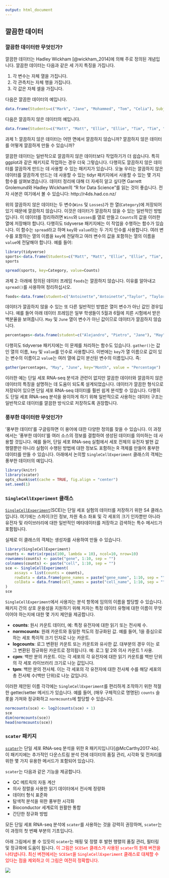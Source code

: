 ```yaml
---
output: html_document
---
```


## 깔끔한 데이터

### 깔끔한 데이터란 무엇인가?

깔끔한 데이터는 Hadley Wickham [@wickham_2014]에 의해 주로 정의된 개념입니다. 깔끔한 데이터는 다음과 같은 세 가지 특징을 가집니다.

1. 각 변수는 자체 열을 가집니다.
2. 각 관측치는 자체 행을 가집니다.
3. 각 값은 자체 셀을 가집니다.

다음은 깔끔한 데이터의 예입니다.
```R
data.frame(Students=c("Mark", "Jane", "Mohammed", "Tom", "Celia"), Subject=c("Maths", "Biology", "Physics", "Maths", "Computing"), Years=c(1,2,3,2,3), Score=c(5,6,4,7,9))
```

다음은 깔끔하지 않은 데이터의 예입니다.
```R
data.frame(Students=c("Matt", "Matt", "Ellie", "Ellie", "Tim", "Tim", "Louise", "Louise", "Kelly", "Kelly"), Sport=c("Tennis","Tennis", "Rugby", "Rugby","Football", "Football","Swimming","Swimming", "Running", "Running"), Category=c("Wins", "Losses", "Wins", "Losses", "Wins", "Losses", "Wins", "Losses", "Wins", "Losses"), Counts=c(0,1,3,2,1,4,2,2,5,1))
```

과제 1: 깔끔하지 않은 데이터는 어떤 면에서 깔끔하지 않습니까? 깔끔하지 않은 데이터를 어떻게 깔끔하게 만들 수 있습니까?

깔끔한 데이터는 일반적으로 깔끔하지 않은 데이터보다 작업하기가 더 쉽습니다. 특히 ggplot과 같은 패키지로 작업하는 경우 더욱 그렇습니다. 다행히도 깔끔하지 않은 데이터를 깔끔하게 만드는 데 사용할 수 있는 패키지가 있습니다. 오늘 우리는 깔끔하지 않은 데이터를 깔끔하게 만드는 데 사용할 수 있는 tidyr 패키지에서 사용할 수 있는 몇 가지 함수를 살펴보겠습니다. 데이터 정리에 대해 더 자세히 알고 싶다면 Garrett Grolemund와 Hadley Wickham의 "R for Data Science"를 읽는 것이 좋습니다. 전자 사본은 여기에서 볼 수 있습니다: http://r4ds.had.co.nz/

위의 깔끔하지 않은 데이터는 두 변수(`Wins` 및 `Losses`)가 한 열(`Category`)에 저장되어 있기 때문에 깔끔하지 않습니다. 이것은 데이터가 깔끔하지 않을 수 있는 일반적인 방법입니다. 이 데이터를 정리하려면 `Wins`와 `Losses`를 열로 만들고 `Counts`의 값을 이러한 열에 저장해야 합니다. 다행히도 tidyverse 패키지에는 이 작업을 수행하는 함수가 있습니다. 이 함수는 `spread`라고 하며 `key`와 `value`라는 두 가지 인수를 사용합니다. 여러 변수를 포함하는 열의 이름을 `key`에 전달하고 여러 변수의 값을 포함하는 열의 이름을 `value`에 전달해야 합니다. 예를 들어:

```R
library(tidyverse)
sports<-data.frame(Students=c("Matt", "Matt", "Ellie", "Ellie", "Tim", "Tim", "Louise", "Louise", "Kelly", "Kelly"), Sport=c("Tennis","Tennis", "Rugby", "Rugby","Football", "Football","Swimming","Swimming", "Running", "Running"), Category=c("Wins", "Losses", "Wins", "Losses", "Wins", "Losses", "Wins", "Losses", "Wins", "Losses"), Counts=c(0,1,3,2,1,4,2,2,5,1))
sports

spread(sports, key=Category, value=Counts)
```

과제 2: 아래에 정의된 데이터 프레임 `foods`는 깔끔하지 않습니다. 이유를 알아내고 `spread()`를 사용하여 정리하십시오.

```R
foods<-data.frame(student=c("Antoinette","Antoinette","Taylor", "Taylor", "Alexa", "Alexa"), Category=c("Dinner", "Dessert", "Dinner", "Dessert", "Dinner","Dessert"), Frequency=c(3,1,4,5,2,1))
```

데이터가 깔끔하지 않을 수 있는 또 다른 일반적인 방법은 열이 변수가 아닌 값인 경우입니다. 예를 들어 아래 데이터 프레임은 일부 학생들이 5월과 6월에 치른 시험에서 받은 백분율을 보여줍니다. `May` 및 `June` 열이 변수가 아닌 값이므로 데이터가 깔끔하지 않습니다.

```R
percentages<-data.frame(student=c("Alejandro", "Pietro", "Jane"), "May"=c(90,12,45), "June"=c(80,30,100))
```

다행히도 tidyverse 패키지에는 이 문제를 처리하는 함수도 있습니다. `gather()`는 값인 열의 이름, `key` 및 `value`를 인수로 사용합니다. 이번에는 `key`가 열 이름으로 값이 있는 변수의 이름이고 `value`는 여러 열에 값이 분산된 변수의 이름입니다. 즉:

```R
gather(percentages, "May", "June", key="Month", value = "Percentage")
```

이러한 예는 단일 세포 RNA-seq 분석과 관련이 없지만 깔끔한 데이터와 깔끔하지 않은 데이터의 특징을 설명하는 데 도움이 되도록 설계되었습니다. 데이터가 깔끔한 형식으로 저장되어 있으면 단일 세포 RNA-seq 데이터를 훨씬 쉽게 분석할 수 있습니다. 다행히도 단일 세포 RNA-seq 분석을 용이하게 하기 위해 일반적으로 사용하는 데이터 구조는 일반적으로 데이터를 깔끔한 방식으로 저장하도록 권장합니다.

### 풍부한 데이터란 무엇인가?

'풍부한 데이터'를 구글링하면 이 용어에 대한 다양한 정의를 찾을 수 있습니다. 이 과정에서는 '풍부한 데이터'를 여러 소스의 정보를 결합하여 생성된 데이터를 의미하는 데 사용할 것입니다. 예를 들어, 단일 세포 RNA-seq 실험에서 세포 전체의 유전자 발현 값 행렬뿐만 아니라 실험이 수행된 방법에 대한 정보도 포함하는 R 객체를 만들어 풍부한 데이터를 만들 수 있습니다. 아래에서 논의할 `SingleCellExperiment` 클래스의 객체는 풍부한 데이터의 예입니다.

```r
library(knitr)
library(scater)
opts_chunk$set(cache = TRUE, fig.align = "center")
set.seed(1)
```

### `SingleCellExperiment` 클래스

[`SingleCellExperiment`](http://bioconductor.org/packages/SingleCellExperiment)(SCE)는 단일 세포 실험의 데이터를 저장하기 위한 S4 클래스입니다. 여기에는 스파이크인 정보, 차원 축소 좌표 및 각 세포의 크기 인자뿐만 아니라 유전자 및 라이브러리에 대한 일반적인 메타데이터를 저장하고 검색하는 특수 메서드가 포함됩니다.

실제로 이 클래스의 객체는 생성자를 사용하여 만들 수 있습니다.
```r
library(SingleCellExperiment)
counts <- matrix(rpois(100, lambda = 10), ncol=10, nrow=10)
rownames(counts) <- paste("gene", 1:10, sep = "")
colnames(counts) <- paste("cell", 1:10, sep = "")
sce <- SingleCellExperiment(
    assays = list(counts = counts),
    rowData = data.frame(gene_names = paste("gene_name", 1:10, sep = "")),
    colData = data.frame(cell_names = paste("cell_name", 1:10, sep = ""))
)
sce
```

`SingleCellExperiment`에서 사용자는 분석 항목에 임의의 이름을 할당할 수 있습니다. 패키지 간의 상호 운용성을 지원하기 위해 저자는 특정 데이터 유형에 대한 이름이 무엇이어야 하는지에 대한 몇 가지 제안을 제공합니다.

* __counts__: 원시 카운트 데이터, 예: 특정 유전자에 대한 읽기 또는 전사체 수.
* __normcounts__: 원래 카운트와 동일한 척도의 정규화된 값. 예를 들어, 1을 중심으로 하는 세포 특이적 크기 인자로 나눈 카운트.
* __logcounts__: 로그 변환된 카운트 또는 카운트와 유사한 값. 대부분의 경우 이는 로그 변환된 정규화된 카운트로 정의됩니다. 예: 로그 밑 2와 의사 카운트 1 사용.
* __cpm__: 백만 분의 카운트. 이는 각 세포의 각 유전자에 대한 읽기 카운트를 백만 단위의 각 세포 라이브러리 크기로 나눈 값입니다.
* __tpm__: 백만 분의 전사체. 이는 각 세포의 각 유전자에 대한 전사체 수를 해당 세포의 총 전사체 수(백만 단위)로 나눈 값입니다.

이러한 제안된 이름 각각에는 `SingleCellExperiment`를 편리하게 조작하기 위한 적절한 getter/setter 메서드가 있습니다. 예를 들어, (매우 구체적으로 명명된) `counts` 슬롯을 가져와 정규화하고 `normcounts`에 할당할 수 있습니다.

```r
normcounts(sce) <- log2(counts(sce) + 1)
sce
dim(normcounts(sce))
head(normcounts(sce))
```

### `scater` 패키지

[`scater`](http://bioconductor.org/packages/scater/)는 단일 세포 RNA-seq 분석을 위한 R 패키지입니다[@McCarthy2017-kb]. 이 패키지에는 추가적인 다운스트림 분석 전에 데이터의 품질 관리, 시각화 및 전처리를 위한 몇 가지 유용한 메서드가 포함되어 있습니다.

`scater`는 다음과 같은 기능을 제공합니다.

* QC 메트릭의 자동 계산
* 의사 정렬을 사용한 읽기 데이터에서 전사체 정량화
* 데이터 형식 표준화
* 탐색적 분석을 위한 풍부한 시각화
* Bioconductor 세계로의 원활한 통합
* 간단한 정규화 방법

모든 단일 세포 RNA-seq 분석에 `scater`를 사용하는 것을 강력히 권장하며, `scater`는 이 과정의 첫 번째 부분의 기초입니다.

아래 그림에서 볼 수 있듯이 `scater`는 매핑 및 정렬 후 발현 행렬의 품질 관리, 필터링 및 정규화에 도움이 됩니다. <span style="color:red">이 그림은 `SCESet` 클래스가 사용된 `scater`의 원래 버전을 나타냅니다. 최신 버전에서는 `SCESet`을 `SingleCellExperiment` 클래스로 대체할 수 있다는 점을 제외하고 이 그림은 여전히 정확합니다.</span>


![](figures/scater_qc_workflow.png)
